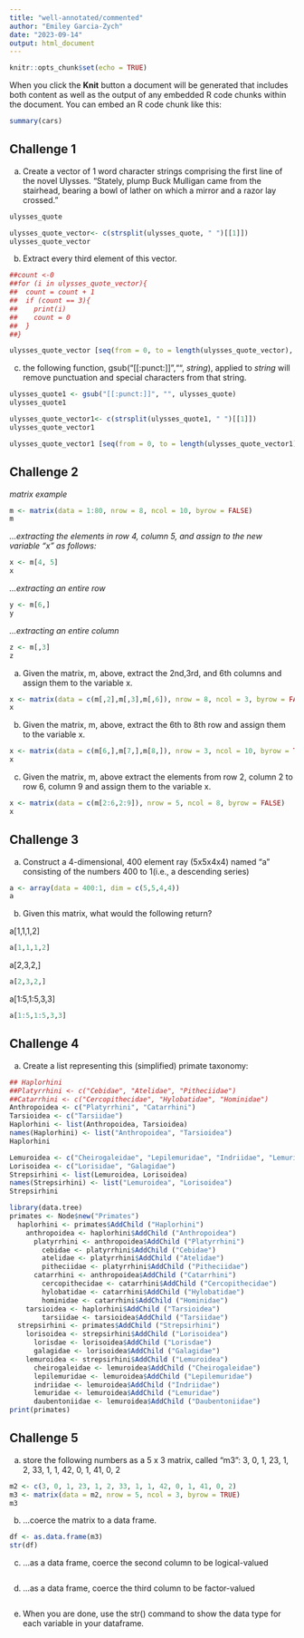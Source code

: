 ```yaml
---
title: "well-annotated/commented"
author: "Emiley Garcia-Zych"
date: "2023-09-14"
output: html_document
---
```


```r
knitr::opts_chunk$set(echo = TRUE)
```

When you click the **Knit** button a document will be generated that includes both content as well as the output of any embedded R code chunks within the document. You can embed an R code chunk like this:

```r
summary(cars)
```

## Challenge 1

a)  Create a vector of 1 word character strings comprising the first line of the novel Ulysses. "Stately, plump Buck Mulligan came from the stairhead, bearing a bowl of lather on which a mirror and a razor lay crossed."

```r
ulysses_quote
```

```r
ulysses_quote_vector<- c(strsplit(ulysses_quote, " ")[[1]])
ulysses_quote_vector
```

b)  Extract every third element of this vector.

```r
##count <-0
##for (i in ulysses_quote_vector){
##  count = count + 1
##  if (count == 3){
##    print(i)
##    count = 0
##  }
##}

ulysses_quote_vector [seq(from = 0, to = length(ulysses_quote_vector), by = 3)]
```

c)  the following function, gsub("[[:punct:]]","", *string*), applied to *string* will remove punctuation and special characters from that string.

```r
ulysses_quote1 <- gsub("[[:punct:]]", "", ulysses_quote)
ulysses_quote1
```

```r
ulysses_quote_vector1<- c(strsplit(ulysses_quote1, " ")[[1]])
ulysses_quote_vector1
```

```r
ulysses_quote_vector1 [seq(from = 0, to = length(ulysses_quote_vector1), by = 3)]
```

## Challenge 2

*matrix example*

```r
m <- matrix(data = 1:80, nrow = 8, ncol = 10, byrow = FALSE)
m
```

*...extracting the elements in row 4, column 5, and assign to the new variable "x" as follows:*

```r
x <- m[4, 5]
x
```

*...extracting an entire row*

```r
y <- m[6,]
y
```

*...extracting an entire column*

```r
z <- m[,3]
z
```

a)  Given the matrix, m, above, extract the 2nd,3rd, and 6th columns and assign them to the variable x.

```r
x <- matrix(data = c(m[,2],m[,3],m[,6]), nrow = 8, ncol = 3, byrow = FALSE)
x
```

b)  Given the matrix, m, above, extract the 6th to 8th row and assign them to the variable x.

```r
x <- matrix(data = c(m[6,],m[7,],m[8,]), nrow = 3, ncol = 10, byrow = TRUE)
x
```

c)  Given the matrix, m, above extract the elements from row 2, column 2 to row 6, column 9 and assign them to the variable x.

```r
x <- matrix(data = c(m[2:6,2:9]), nrow = 5, ncol = 8, byrow = FALSE)
x
```

## Challenge 3

a)  Construct a 4-dimensional, 400 element ray (5x5x4x4) named "a" consisting of the numbers 400 to 1(i.e., a descending series)

```r
a <- array(data = 400:1, dim = c(5,5,4,4))
a
```

b)  Given this matrix, what would the following return?

a[1,1,1,2]

```r
a[1,1,1,2]
```

a[2,3,2,]

```r
a[2,3,2,]
```

a[1:5,1:5,3,3]

```r
a[1:5,1:5,3,3]
```

## Challenge 4

a)  Create a list representing this (simplified) primate taxonomy:

```r
## Haplorhini 
##Platyrrhini <- c("Cebidae", "Atelidae", "Pitheciidae")
##Catarrhini <- c("Cercopithecidae", "Hylobatidae", "Hominidae")
Anthropoidea <- c("Platyrrhini", "Catarrhini")
Tarsioidea <- c("Tarsiidae")
Haplorhini <- list(Anthropoidea, Tarsioidea)
names(Haplorhini) <- list("Anthropoidea", "Tarsioidea")
Haplorhini

Lemuroidea <- c("Cheirogaleidae", "Lepilemuridae", "Indriidae", "Lemuridae", "Daubentoniidae")
Lorisoidea <- c("Lorisidae", "Galagidae")
Strepsirhini <- list(Lemuroidea, Lorisoidea)
names(Strepsirhini) <- list("Lemuroidea", "Lorisoidea")
Strepsirhini
```

```r
library(data.tree)
primates <- Node$new("Primates")
  haplorhini <- primates$AddChild ("Haplorhini")
    anthropoidea <- haplorhini$AddChild ("Anthropoidea")
      platyrrhini <- anthropoidea$AddChild ("Platyrrhini")
        cebidae <- platyrrhini$AddChild ("Cebidae")
        atelidae <- platyrrhini$AddChild ("Atelidae")
        pitheciidae <- platyrrhini$AddChild ("Pitheciidae")
      catarrhini <- anthropoidea$AddChild ("Catarrhini")
        cercopithecidae <- catarrhini$AddChild ("Cercopithecidae")
        hylobatidae <- catarrhini$AddChild ("Hylobatidae")
        hominidae <- catarrhini$AddChild ("Hominidae")
    tarsioidea <- haplorhini$AddChild ("Tarsioidea")
        tarsiidae <- tarsioidea$AddChild ("Tarsiidae")
  strepsirhini <- primates$AddChild ("Strepsirhini")
    lorisoidea <- strepsirhini$AddChild ("Lorisoidea")
      lorisdae <- lorisoidea$AddChild ("Lorisdae")
      galagidae <- lorisoidea$AddChild ("Galagidae")
    lemuroidea <- strepsirhini$AddChild ("Lemuroidea")
      cheirogaleidae <- lemuroidea$AddChild ("Cheirogaleidae")
      lepilemuridae <- lemuroidea$AddChild ("Lepilemuridae")
      indriidae <- lemuroidea$AddChild ("Indriidae")
      lemuridae <- lemuroidea$AddChild ("Lemuridae")
      daubentoniidae <- lemuroidea$AddChild ("Daubentoniidae")
print(primates)
```

## Challenge 5

a)  store the following numbers as a 5 x 3 matrix, called "m3": 3, 0, 1, 23, 1, 2, 33, 1, 1, 42, 0, 1, 41, 0, 2

```r
m2 <- c(3, 0, 1, 23, 1, 2, 33, 1, 1, 42, 0, 1, 41, 0, 2)
m3 <- matrix(data = m2, nrow = 5, ncol = 3, byrow = TRUE)
m3
```

b)  ...coerce the matrix to a data frame.

```r
df <- as.data.frame(m3)
str(df)
```

c)  ...as a data frame, coerce the second column to be logical-valued

```r

```

d)  ...as a data frame, coerce the third column to be factor-valued

```r

```

e)  When you are done, use the str() command to show the data type for each variable in your dataframe.

```r

```
